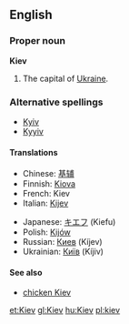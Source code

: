 ==English==

===Proper noun===
'''Kiev'''
# The capital of [[Ukraine]].

===Alternative spellings===
*[[Kyiv]]
*[[Kyyiv]]

====Translations====
{{top}}
*Chinese: [[基辅]]
*Finnish: [[Kiova]]
*French: Kiev
*Italian: [[Kijev]]
{{mid}}
*Japanese: [[キエフ]] (Kiefu)
*Polish: [[Kijów]] {{m}}
*Russian: [[Киев]] (Kíjev) {{m}}
*Ukrainian: [[Київ]] (Kíjiv) {{m}}
{{bottom}}

====See also====
*[[chicken Kiev]]

[[et:Kiev]]
[[gl:Kiev]]<!-- - Київ]]-->
[[hu:Kiev]]
[[pl:kiev]]